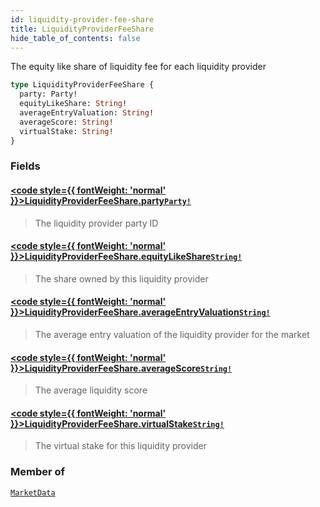 ```yaml
---
id: liquidity-provider-fee-share
title: LiquidityProviderFeeShare
hide_table_of_contents: false
---
```








The equity like share of liquidity fee for each liquidity provider

```graphql
type LiquidityProviderFeeShare {
  party: Party!
  equityLikeShare: String!
  averageEntryValuation: String!
  averageScore: String!
  virtualStake: String!
}
```


### Fields

#### [<code style={{ fontWeight: 'normal' }}>LiquidityProviderFeeShare.<b>party</b></code>](#)<Bullet />[`Party!`](/mainnet/api/graphql/objects/party) <Badge class="secondary" text="non-null"/> <Badge class="secondary" text="object"/>
> The liquidity provider party ID
> 

#### [<code style={{ fontWeight: 'normal' }}>LiquidityProviderFeeShare.<b>equityLikeShare</b></code>](#)<Bullet />[`String!`](/mainnet/api/graphql/scalars/string) <Badge class="secondary" text="non-null"/> <Badge class="secondary" text="scalar"/>
> The share owned by this liquidity provider
> 

#### [<code style={{ fontWeight: 'normal' }}>LiquidityProviderFeeShare.<b>averageEntryValuation</b></code>](#)<Bullet />[`String!`](/mainnet/api/graphql/scalars/string) <Badge class="secondary" text="non-null"/> <Badge class="secondary" text="scalar"/>
> The average entry valuation of the liquidity provider for the market
> 

#### [<code style={{ fontWeight: 'normal' }}>LiquidityProviderFeeShare.<b>averageScore</b></code>](#)<Bullet />[`String!`](/mainnet/api/graphql/scalars/string) <Badge class="secondary" text="non-null"/> <Badge class="secondary" text="scalar"/>
> The average liquidity score
> 

#### [<code style={{ fontWeight: 'normal' }}>LiquidityProviderFeeShare.<b>virtualStake</b></code>](#)<Bullet />[`String!`](/mainnet/api/graphql/scalars/string) <Badge class="secondary" text="non-null"/> <Badge class="secondary" text="scalar"/>
> The virtual stake for this liquidity provider
> 



### Member of

[`MarketData`](/mainnet/api/graphql/objects/market-data)  <Badge class="secondary" text="object"/>



